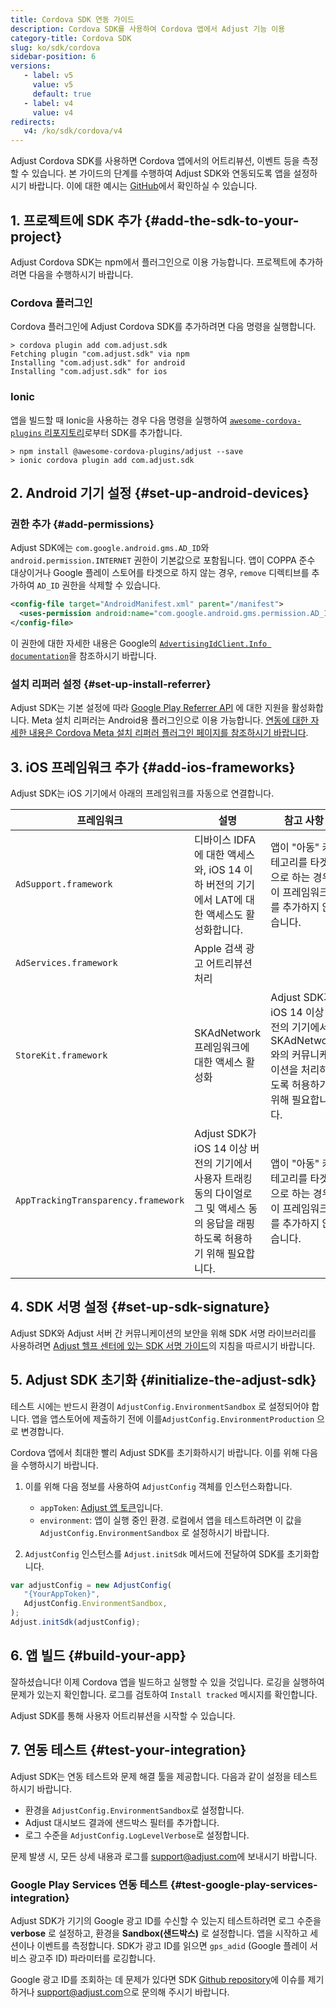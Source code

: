 ```yaml
---
title: Cordova SDK 연동 가이드
description: Cordova SDK를 사용하여 Cordova 앱에서 Adjust 기능 이용
category-title: Cordova SDK
slug: ko/sdk/cordova
sidebar-position: 6
versions:
   - label: v5
     value: v5
     default: true
   - label: v4
     value: v4
redirects:
   v4: /ko/sdk/cordova/v4
---
```


Adjust Cordova SDK를 사용하면 Cordova 앱에서의 어트리뷰션, 이벤트 등을 측정할 수 있습니다. 본 가이드의 단계를 수행하여 Adjust SDK와 연동되도록 앱을 설정하시기 바랍니다. 이에 대한 예시는 [GitHub](https://github.com/adjust/cordova_sdk/tree/master/example-cordova)에서 확인하실 수 있습니다.

## 1\. 프로젝트에 SDK 추가 \{\#add\-the\-sdk\-to\-your\-project\}

Adjust Cordova SDK는 npm에서 플러그인으로 이용 가능합니다. 프로젝트에 추가하려면 다음을 수행하시기 바랍니다.

### Cordova 플러그인

Cordova 플러그인에 Adjust Cordova SDK를 추가하려면 다음 명령을 실행합니다.

```console
> cordova plugin add com.adjust.sdk
Fetching plugin "com.adjust.sdk" via npm
Installing "com.adjust.sdk" for android
Installing "com.adjust.sdk" for ios
```

### Ionic

앱을 빌드할 때 Ionic을 사용하는 경우 다음 명령을 실행하여 [`awesome-cordova-plugins` 리포지토리](https://github.com/danielsogl/awesome-cordova-plugins)로부터 SDK를 추가합니다.

```console
> npm install @awesome-cordova-plugins/adjust --save
> ionic cordova plugin add com.adjust.sdk
```

## 2\. Android 기기 설정 \{\#set\-up\-android\-devices\}

### 권한 추가 {#add-permissions}

Adjust SDK에는 `com.google.android.gms.AD_ID`와 `android.permission.INTERNET` 권한이 기본값으로 포함됩니다. 앱이 COPPA 준수 대상이거나 Google 플레이 스토어를 타겟으로 하지 않는 경우, `remove` 디렉티브를 추가하여 `AD_ID` 권한을 삭제할 수 있습니다.

```xml
<config-file target="AndroidManifest.xml" parent="/manifest">
  <uses-permission android:name="com.google.android.gms.permission.AD_ID" tools:node="remove" />
</config-file>
```

<Callout type="seealso">

이 권한에 대한 자세한 내용은 Google의 [`AdvertisingIdClient.Info documentation`](https://developers.google.com/android/reference/com/google/android/gms/ads/identifier/AdvertisingIdClient.Info#public-string-getid)을 참조하시기 바랍니다.

</Callout>

### 설치 리퍼러 설정 {#set-up-install-referrer}

Adjust SDK는 기본 설정에 따라 [Google Play Referrer API](https://developer.android.com/google/play/installreferrer) 에 대한 지원을 활성화합니다. Meta 설치 리퍼러는 Android용 플러그인으로 이용 가능합니다. [연동에 대한 자세한 내용은 Cordova Meta 설치 리퍼러 플러그인 페이지를 참조하시기 바랍니다](/ko/sdk/cordova/plugins/meta-referrer-plugin).

## 3\. iOS 프레임워크 추가 \{\#add\-ios\-frameworks\}

Adjust SDK는 iOS 기기에서 아래의 프레임워크를 자동으로 연결합니다.

| 프레임워크                          | 설명                                                                                                                              | 참고 사항                                                                                                    |
| ----------------------------------- | --------------------------------------------------------------------------------------------------------------------------------- | ------------------------------------------------------------------------------------------------------------ |
| `AdSupport.framework`               | 디바이스 IDFA에 대한 액세스와, iOS 14 이하 버전의 기기에서 LAT에 대한 액세스도 활성화합니다.                                      | 앱이 "아동" 카테고리를 타겟으로 하는 경우 이 프레임워크를 추가하지 않습니다.                                 |
| `AdServices.framework`              | Apple 검색 광고 어트리뷰션 처리                                                                                                   |                                                                                                              |
| `StoreKit.framework`                | SKAdNetwork 프레임워크에 대한 액세스 활성화                                                                                       | Adjust SDK가 iOS 14 이상 버전의 기기에서 SKAdNetwork와의 커뮤니케이션을 처리하도록 허용하기 위해 필요합니다. |
| `AppTrackingTransparency.framework` | Adjust SDK가 iOS 14 이상 버전의 기기에서 사용자 트래킹 동의 다이얼로그 및 액세스 동의 응답을 래핑하도록 허용하기 위해 필요합니다. | 앱이 "아동" 카테고리를 타겟으로 하는 경우 이 프레임워크를 추가하지 않습니다.                                 |

## 4\. SDK 서명 설정 \{\#set\-up\-sdk\-signature\}

Adjust SDK와 Adjust 서버 간 커뮤니케이션의 보안을 위해 SDK 서명 라이브러리를 사용하려면 [Adjust 헬프 센터에 있는 SDK 서명 가이드](https://help.adjust.com/ko/article/sdk-signature)의 지침을 따르시기 바랍니다.

## 5\. Adjust SDK 초기화 \{\#initialize\-the\-adjust\-sdk\}

<Callout type="important">

테스트 시에는 반드시 환경이 `AdjustConfig.EnvironmentSandbox` 로 설정되어야 합니다. 앱을 앱스토어에 제출하기 전에 이를`AdjustConfig.EnvironmentProduction` 으로 변경합니다.

</Callout>

Cordova 앱에서 최대한 빨리 Adjust SDK를 초기화하시기 바랍니다. 이를 위해 다음을 수행하시기 바랍니다.

1. 이를 위해 다음 정보를 사용하여 `AdjustConfig` 객체를 인스턴스화합니다.

   - `appToken`: [Adjust 앱 토큰](https://help.adjust.com/ko/article/app-settings#view-your-app-token)입니다.
   - `environment`: 앱이 실행 중인 환경. 로컬에서 앱을 테스트하려면 이 값을 `AdjustConfig.EnvironmentSandbox` 로 설정하시기 바랍니다.

2. `AdjustConfig` 인스턴스를 `Adjust.initSdk` 메서드에 전달하여 SDK를 초기화합니다.

```js
var adjustConfig = new AdjustConfig(
   "{YourAppToken}",
   AdjustConfig.EnvironmentSandbox,
);
Adjust.initSdk(adjustConfig);
```

## 6\. 앱 빌드 \{\#build\-your\-app\}

잘하셨습니다\! 이제 Cordova 앱을 빌드하고 실행할 수 있을 것입니다. 로깅을 실행하여 문제가 있는지 확인합니다. 로그를 검토하여 `Install tracked` 메시지를 확인합니다.

Adjust SDK를 통해 사용자 어트리뷰션을 시작할 수 있습니다.

## 7\. 연동 테스트 \{\#test\-your\-integration\}

Adjust SDK는 연동 테스트와 문제 해결 툴을 제공합니다. 다음과 같이 설정을 테스트하시기 바랍니다.

- 환경을 `AdjustConfig.EnvironmentSandbox`로 설정합니다.
- Adjust 대시보드 결과에 샌드박스 필터를 추가합니다.
- 로그 수준을 `AdjustConfig.LogLevelVerbose`로 설정합니다.

문제 발생 시, 모든 상세 내용과 로그를 [support@adjust.com](mailto:support@adjust.com)에 보내시기 바랍니다.

### Google Play Services 연동 테스트 {#test-google-play-services-integration}

Adjust SDK가 기기의 Google 광고 ID를 수신할 수 있는지 테스트하려면 로그 수준을 **verbose** 로 설정하고, 환경을 **Sandbox\(샌드박스\)** 로 설정합니다. 앱을 시작하고 세션이나 이벤트를 측정합니다. SDK가 광고 ID를 읽으면 `gps_adid` \(Google 플레이 서비스 광고주 ID\) 파라미터를 로깅합니다.

Google 광고 ID를 조회하는 데 문제가 있다면 SDK [Github repository](https://github.com/adjust/cordova_sdk)에 이슈를 제기하거나 [support@adjust.com](mailto:support@adjust.com)으로 문의해 주시기 바랍니다.
